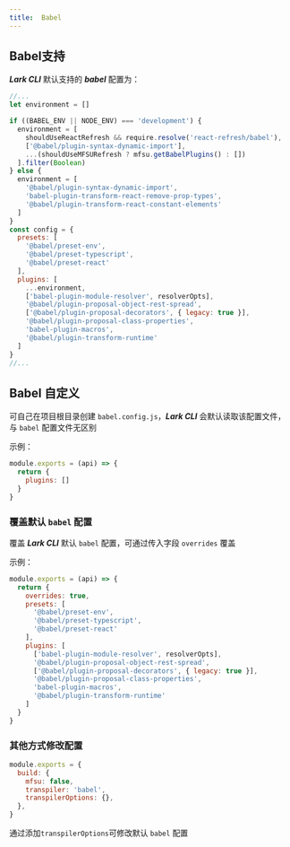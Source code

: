 ```yaml
---
title:  Babel
---
```


## Babel支持

***Lark CLI*** 默认支持的 ***babel*** 配置为：

```javascript
//...
let environment = []

if ((BABEL_ENV || NODE_ENV) === 'development') {
  environment = [
    shouldUseReactRefresh && require.resolve('react-refresh/babel'),
    ['@babel/plugin-syntax-dynamic-import'],
    ...(shouldUseMFSURefresh ? mfsu.getBabelPlugins() : [])
  ].filter(Boolean)
} else {
  environment = [
    '@babel/plugin-syntax-dynamic-import',
    'babel-plugin-transform-react-remove-prop-types',
    '@babel/plugin-transform-react-constant-elements'
  ]
}
const config = {
  presets: [
    '@babel/preset-env',
    '@babel/preset-typescript',
    '@babel/preset-react'
  ],
  plugins: [
    ...environment,
    ['babel-plugin-module-resolver', resolverOpts],
    '@babel/plugin-proposal-object-rest-spread',
    ['@babel/plugin-proposal-decorators', { legacy: true }],
    '@babel/plugin-proposal-class-properties',
    'babel-plugin-macros',
    '@babel/plugin-transform-runtime'
  ]
}
//...
```

## Babel 自定义

可自己在项目根目录创建 `babel.config.js`，***Lark CLI*** 会默认读取该配置文件，与 `babel` 配置文件无区别

示例：

```javascript filename="babel.config.js"
module.exports = (api) => {
  return {
    plugins: []
  }
}

```

### 覆盖默认 `babel` 配置
覆盖 ***Lark CLI*** 默认 `babel` 配置，可通过传入字段 `overrides` 覆盖

示例：

```javascript filename="babel.config.js"
module.exports = (api) => {
  return {
    overrides: true,
    presets: [
      '@babel/preset-env',
      '@babel/preset-typescript',
      '@babel/preset-react'
    ],
    plugins: [
      ['babel-plugin-module-resolver', resolverOpts],
      '@babel/plugin-proposal-object-rest-spread',
      ['@babel/plugin-proposal-decorators', { legacy: true }],
      '@babel/plugin-proposal-class-properties',
      'babel-plugin-macros',
      '@babel/plugin-transform-runtime'
    ]
  }
}

```

### 其他方式修改配置

```javascript filename="lark.config.js"
module.exports = {
  build: {
    mfsu: false,
    transpiler: 'babel',
    transpilerOptions: {},
  },
}

```
通过添加`transpilerOptions`可修改默认 `babel` 配置
